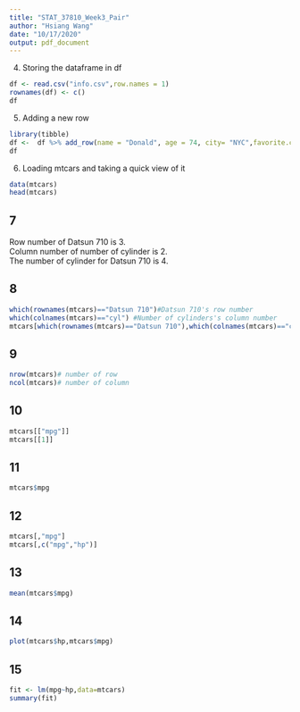 ```yaml
---
title: "STAT_37810_Week3_Pair"
author: "Hsiang Wang"
date: "10/17/2020"
output: pdf_document
---
```





4. Storing the dataframe in df
```r
df <- read.csv("info.csv",row.names = 1)
rownames(df) <- c()
df
```


5. Adding a new row
```r
library(tibble)
df <-  df %>% add_row(name = "Donald", age = 74, city= "NYC",favorite.color="orange",height.cm.=190,weight.kg.=90)
df
```

6. Loading mtcars and taking a quick view of it
```r
data(mtcars)
head(mtcars)

```


## 7\

Row number of Datsun 710 is 3. \
Column number of number of cylinder is 2.\
The number of cylinder for Datsun 710 is 4.\

## 8
```r
which(rownames(mtcars)=="Datsun 710")#Datsun 710's row number 
which(colnames(mtcars)=="cyl") #Number of cylinders's column number
mtcars[which(rownames(mtcars)=="Datsun 710"),which(colnames(mtcars)=="cyl")]
```


## 9
```r
nrow(mtcars)# number of row
ncol(mtcars)# number of column
```

## 10
```r
mtcars[["mpg"]]
mtcars[[1]]
```

## 11
```r
mtcars$mpg
```

## 12
```r
mtcars[,"mpg"]
mtcars[,c("mpg","hp")]
```

## 13
```r
mean(mtcars$mpg)

```

## 14
```r
plot(mtcars$hp,mtcars$mpg)

```

## 15
```r
fit <- lm(mpg~hp,data=mtcars)
summary(fit)

```



